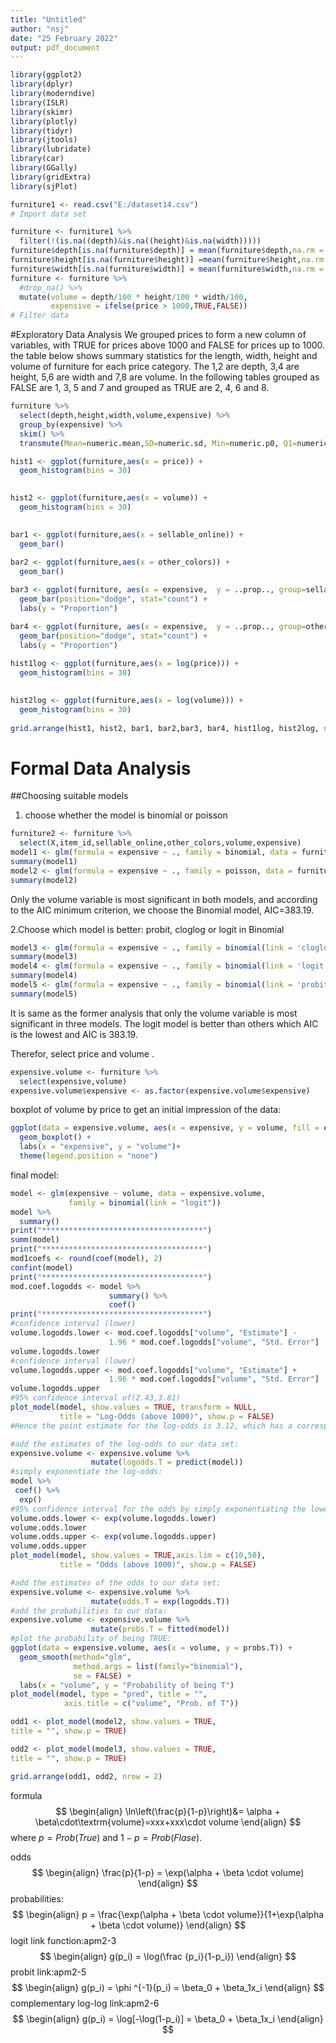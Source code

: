 ---
title: "Untitled"
author: "nsj"
date: "25 February 2022"
output: pdf_document
---

```{r message=FALSE,warning=FALSE}
library(ggplot2)
library(dplyr)
library(moderndive)
library(ISLR)
library(skimr)
library(plotly)
library(tidyr)
library(jtools)
library(lubridate)
library(car)
library(GGally)
library(gridExtra)
library(sjPlot)
```

```{r data, echo = FALSE, eval = TRUE, warning = FALSE, message = FALSE}
furniture1 <- read.csv("E:/dataset14.csv")
# Import data set 
```

```{r}
furniture <- furniture1 %>%  
  filter(!(is.na((depth)&is.na((height)&is.na(width)))))
furniture$depth[is.na(furniture$depth)] = mean(furniture$depth,na.rm = TRUE)
furniture$height[is.na(furniture$height)] =mean(furniture$height,na.rm = TRUE)
furniture$width[is.na(furniture$width)] = mean(furniture$width,na.rm = TRUE)
furniture <- furniture %>%
  #drop_na() %>%
  mutate(volume = depth/100 * height/100 * width/100,
         expensive = ifelse(price > 1000,TRUE,FALSE))
# Filter data 
```


#Exploratory Data Analysis
We grouped prices to form a new column of variables, with TRUE for prices above 1000 and FALSE for prices up to 1000. the table below shows summary statistics for the length, width, height and volume of furniture for each price category. The 1,2 are depth, 3,4 are height, 5,6 are width and 7,8 are volume. In the following tables grouped as FALSE are 1, 3, 5 and 7 and grouped as TRUE are 2, 4, 6 and 8.
```{r}
furniture %>%
  select(depth,height,width,volume,expensive) %>%
  group_by(expensive) %>%
  skim() %>%
  transmute(Mean=numeric.mean,SD=numeric.sd, Min=numeric.p0, Q1=numeric.p25, Median=numeric.p50, Q3=numeric.p75, Max=numeric.p100) 
```

```{r}
hist1 <- ggplot(furniture,aes(x = price)) +
  geom_histogram(bins = 30) 
  

hist2 <- ggplot(furniture,aes(x = volume)) +
  geom_histogram(bins = 30) 
  

bar1 <- ggplot(furniture,aes(x = sellable_online)) +
  geom_bar() 
  
bar2 <- ggplot(furniture,aes(x = other_colors)) +
  geom_bar() 

bar3 <- ggplot(furniture, aes(x = expensive,  y = ..prop.., group=sellable_online, fill=sellable_online)) + 
  geom_bar(position="dodge", stat="count") +
  labs(y = "Proportion")

bar4 <- ggplot(furniture, aes(x = expensive,  y = ..prop.., group=other_colors, fill=other_colors)) + 
  geom_bar(position="dodge", stat="count") +
  labs(y = "Proportion")
  
hist1log <- ggplot(furniture,aes(x = log(price))) +
  geom_histogram(bins = 30) 
  

hist2log <- ggplot(furniture,aes(x = log(volume))) +
  geom_histogram(bins = 30) 
  
grid.arrange(hist1, hist2, bar1, bar2,bar3, bar4, hist1log, hist2log, ncol=2)
```

# Formal Data Analysis

##Choosing suitable models

1. choose whether the model is binomial or poisson
```{r}
furniture2 <- furniture %>%
  select(X,item_id,sellable_online,other_colors,volume,expensive)
model1 <- glm(formula = expensive ~ ., family = binomial, data = furniture2)
summary(model1)
model2 <- glm(formula = expensive ~ ., family = poisson, data = furniture2)
summary(model2)
```
Only the volume variable is most significant in both models, and according to the AIC minimum criterion, we choose the Binomial model, AIC=383.19.

2.Choose which model is better: probit, cloglog or logit in Binomial
```{r}
model3 <- glm(formula = expensive ~ ., family = binomial(link = 'cloglog'), data = furniture2)
summary(model3)
model4 <- glm(formula = expensive ~ ., family = binomial(link = 'logit'), data = furniture2)
summary(model4)
model5 <- glm(formula = expensive ~ ., family = binomial(link = 'probit'), data = furniture2)
summary(model5)

```
It is same as the former analysis that only the volume variable is most significant in three models. The logit model is better than others which AIC is the lowest and AIC is 383.19.

Therefor, select price and volume .
```{r}
expensive.volume <- furniture %>% 
  select(expensive,volume)
expensive.volume$expensive <- as.factor(expensive.volume$expensive)
```
boxplot of volume by price to get an initial impression of the data:
```{r}
ggplot(data = expensive.volume, aes(x = expensive, y = volume, fill = expensive)) +
  geom_boxplot() +
  labs(x = "expensive", y = "volume")+ 
  theme(legend.position = "none")
```
final model:
```{r}
model <- glm(expensive ~ volume, data = expensive.volume, 
             family = binomial(link = "logit"))
model %>%
  summary()
print("************************************")
summ(model)
print("************************************")
mod1coefs <- round(coef(model), 2)
confint(model) 
print("************************************")
mod.coef.logodds <- model %>%
                      summary() %>%
                      coef()
print("************************************")
#confidence interval (lower)
volume.logodds.lower <- mod.coef.logodds["volume", "Estimate"] - 
                      1.96 * mod.coef.logodds["volume", "Std. Error"]
volume.logodds.lower
#confidence interval (lower)
volume.logodds.upper <- mod.coef.logodds["volume", "Estimate"] + 
                      1.96 * mod.coef.logodds["volume", "Std. Error"]
volume.logodds.upper
#95% confidence interval of(2.43,3.81)
plot_model(model, show.values = TRUE, transform = NULL,
           title = "Log-Odds (above 1000)", show.p = FALSE)
#Hence the point estimate for the log-odds is 3.12, which has a corresponding 95% confidence interval of (2.43, 3.81). 
```

```{r}
#add the estimates of the log-odds to our data set:
expensive.volume <- expensive.volume %>%
                  mutate(logodds.T = predict(model))
#simply exponentiate the log-odds:
model %>%
 coef() %>%
  exp()
#95% confidence interval for the odds by simply exponentiating the lower and upper bounds of our log-odds interval:
volume.odds.lower <- exp(volume.logodds.lower)
volume.odds.lower
volume.odds.upper <- exp(volume.logodds.upper)
volume.odds.upper
plot_model(model, show.values = TRUE,axis.lim = c(10,50),
           title = "Odds (above 1000)", show.p = FALSE)
```
```{r}
#add the estimates of the odds to our data set:
expensive.volume <- expensive.volume %>%
                  mutate(odds.T = exp(logodds.T))
#add the probabilities to our data:
expensive.volume <- expensive.volume %>%
                  mutate(probs.T = fitted(model))
#plot the probability of being TRUE:
ggplot(data = expensive.volume, aes(x = volume, y = probs.T)) +
  geom_smooth(method="glm", 
              method.args = list(family="binomial"), 
              se = FALSE) +
  labs(x = "volume", y = "Probability of being T")
plot_model(model, type = "pred", title = "",
            axis.title = c("volume", "Prob. of T"))
```



```{r}
odd1 <- plot_model(model2, show.values = TRUE,
title = "", show.p = TRUE)

odd2 <- plot_model(model3, show.values = TRUE,
title = "", show.p = TRUE)

grid.arrange(odd1, odd2, nrow = 2)
```
formula
$$
\begin{align}
\ln\left(\frac{p}{1-p}\right)&= \alpha + \beta\cdot\textrm{volume}=xxx+xxx\cdot volume
\end{align}
$$
where $p = Prob(True)$ and $1−p=Prob(Flase)$. 

odds
$$
\begin{align}
\frac{p}{1-p} = \exp(\alpha + \beta \cdot volume)
\end{align}
$$
probabilities:
$$
\begin{align}
p = \frac{\exp(\alpha + \beta \cdot volume)}{1+\exp(\alpha + \beta \cdot volume)}
\end{align}
$$
logit link function:apm2-3
$$
\begin{align}
g(p_i) = \log(\frac {p_i}{1-p_i})
\end{align}
$$
probit link:apm2-5
$$
\begin{align}
g(p_i) = \phi ^{-1}(p_i) = \beta_0 + \beta_1x_i
\end{align}
$$
complementary log-log link:apm2-6
$$
\begin{align}
g(p_i) = \log[-\log(1-p_i)] = \beta_0 + \beta_1x_i
\end{align}
$$














